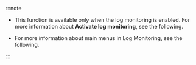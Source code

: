 :::note

<ul>

<li><p>

This function is available only when the log monitoring is enabled. For more information about <b>Activate log monitoring</b>, see <Link to={props.link} target='_blank'>the following</Link>.

</p></li>

<li><p>

For more information about main menus in Log Monitoring, see <Link to='../log/learn-main-menu' target='_blank'>the following</Link>.

</p></li>

</ul>

:::
